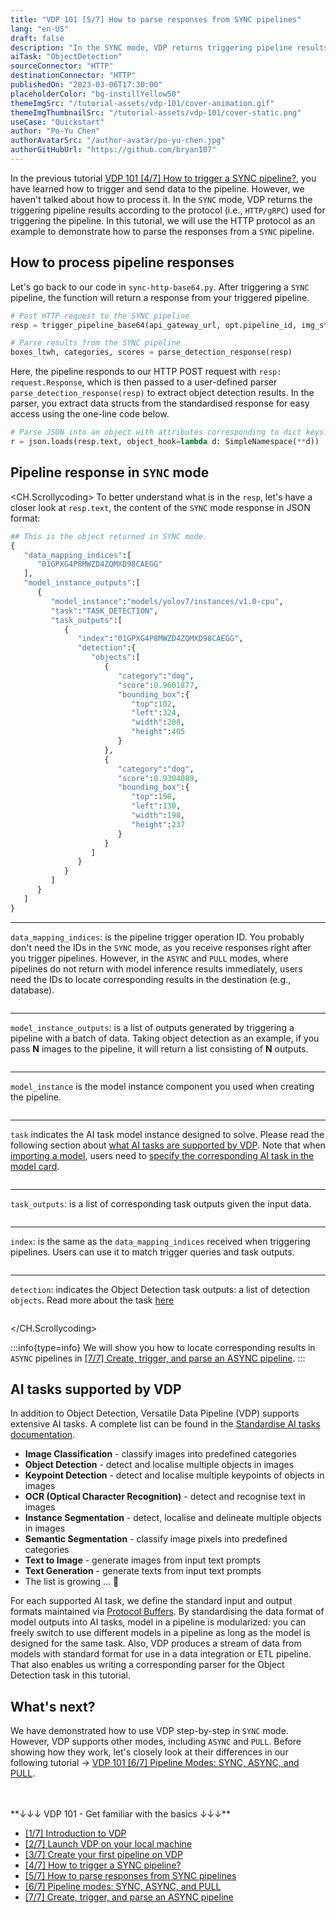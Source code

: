 ```yaml
---
title: "VDP 101 [5/7] How to parse responses from SYNC pipelines"
lang: "en-US"
draft: false
description: "In the SYNC mode, VDP returns triggering pipeline results immediately. In this tutorial, we will use the HTTP protocol to demonstrate how to parse the responses from VDP for analysis."
aiTask: "ObjectDetection"
sourceConnector: "HTTP"
destinationConnector: "HTTP"
publishedOn: "2023-03-06T17:30:00"
placeholderColor: "bg-instillYellow50"
themeImgSrc: "/tutorial-assets/vdp-101/cover-animation.gif"
themeImgThumbnailSrc: "/tutorial-assets/vdp-101/cover-static.png"
useCase: "Quickstart"
author: "Po-Yu Chen"
authorAvatarSrc: "/author-avatar/po-yu-chen.jpg"
authorGitHubUrl: "https://github.com/bryan107"
---
```


In the previous tutorial [VDP 101 [4/7] How to trigger a SYNC pipeline?](/tutorials/vdp-101-4-how-to-trigger-a-sync-pipeline), you have learned how to trigger and send data to the pipeline. However, we haven't talked about how to process it.
In the `SYNC` mode, VDP returns the triggering pipeline results according to the protocol (i.e., `HTTP/gRPC`) used for triggering the pipeline. In this tutorial, we will use the HTTP protocol as an example to demonstrate how to parse the responses from a `SYNC` pipeline.

## How to process pipeline responses

Let's go back to our code in `sync-http-base64.py`. After triggering a `SYNC` pipeline, the function will return a response from your triggered pipeline.

```python
# Post HTTP request to the SYNC pipeline
resp = trigger_pipeline_base64(api_gateway_url, opt.pipeline_id, img_string)

# Parse results from the SYNC pipeline
boxes_ltwh, categories, scores = parse_detection_response(resp)
```

Here, the pipeline responds to our HTTP POST request with `resp: request.Response`, which is then passed to a user-defined parser `parse_detection_response(resp)` to extract object detection results.
In the parser, you extract data structs from the standardised response for easy access using the one-line code below.

```python
# Parse JSON into an object with attributes corresponding to dict keys.
r = json.loads(resp.text, object_hook=lambda d: SimpleNamespace(**d))
```

## Pipeline response in `SYNC` mode

<CH.Scrollycoding>
To better understand what is in the `resp`, let's have a closer look at `resp.text`, the content of the `SYNC` mode response in JSON format:

```python
## This is the object returned in SYNC mode.
{
   "data_mapping_indices":[
      "01GPXG4P8MWZD4ZQMXD98CAEGG"
   ],
   "model_instance_outputs":[
      {
         "model_instance":"models/yolov7/instances/v1.0-cpu",
         "task":"TASK_DETECTION",
         "task_outputs":[
            {
               "index":"01GPXG4P8MWZD4ZQMXD98CAEGG",
               "detection":{
                  "objects":[
                     {
                        "category":"dog",
                        "score":0.9601877,
                        "bounding_box":{
                           "top":102,
                           "left":324,
                           "width":208,
                           "height":405
                        }
                     },
                     {
                        "category":"dog",
                        "score":0.9304089,
                        "bounding_box":{
                           "top":198,
                           "left":130,
                           "width":198,
                           "height":237
                        }
                     }
                  ]
               }
            }
         ]
      }
   ]
}
```

---

`data_mapping_indices`: is the pipeline trigger operation ID. You probably don't need the IDs in the `SYNC` mode, as you receive responses right after you trigger pipelines.
However, in the `ASYNC` and `PULL` modes, where pipelines do not return with model inference results immediately, users need the IDs to locate corresponding results in the destination (e.g., database).

```shellscript focus=3:5

```

---

`model_instance_outputs`: is a list of outputs generated by triggering a pipeline with a batch of data.
Taking object detection as an example, if you pass **N** images to the pipeline, it will return a list consisting of **N** outputs.

```shellscript focus=6:7

```

---

`model_instance` is the model instance component you used when creating the pipeline.

```shellscript focus=8:8

```

---

`task` indicates the AI task model instance designed to solve. Please read the following section about [what AI tasks are supported by VDP](#ai-tasks-supported-by-vdp).
Note that when [importing a model](https://www.instill.tech/docs/import-models/overview), users need to [specify the corresponding AI task in the model card](/docs/prepare-models/model-card).

```shellscript focus=9:9

```

---

`task_outputs`: is a list of corresponding task outputs given the input data.

```shellscript focus=10:11

```

---

`index`: is the same as the `data_mapping_indices` received when triggering pipelines. Users can use it to match trigger queries and task outputs.

```shellscript focus=12:12

```

---

`detection`: indicates the Object Detection task outputs: a list of detection `objects`. Read more about the task [here](/docs/core-concepts/ai-task#object-detection)

```shellscript focus=13:35

```

</CH.Scrollycoding>

:::info{type=info}
We will show you how to locate corresponding results in `ASYNC` pipelines in [[7/7] Create, trigger, and parse an ASYNC pipeline](/tutorials/vdp-101-7-create-trigger-parse-an-async-pipeline).
:::

## AI tasks supported by VDP

In addition to Object Detection, Versatile Data Pipeline (VDP) supports extensive AI tasks. A complete list can be found in the [Standardise AI tasks documentation](https://www.instill.tech/docs/core-concepts/ai-task).

- **Image Classification** - classify images into predefined categories
- **Object Detection** - detect and localise multiple objects in images
- **Keypoint Detection** - detect and localise multiple keypoints of objects in images
- **OCR (Optical Character Recognition)** - detect and recognise text in images
- **Instance Segmentation** - detect, localise and delineate multiple objects in images
- **Semantic Segmentation** - classify image pixels into predefined categories
- **Text to Image** - generate images from input text prompts
- **Text Generation** - generate texts from input text prompts
- The list is growing ... 🌱

For each supported AI task, we define the standard input and output formats maintained via [Protocol Buffers](https://github.com/instill-ai/protobufs/tree/main/vdp/model/v1alpha). By standardising the data format of model outputs into AI tasks, model in a pipeline is modularized: you can freely switch to use different models in a pipeline as long as the model is designed for the same task.
Also, VDP produces a stream of data from models with standard format for use in a data integration or ETL pipeline. That also enables us writing a corresponding parser for the Object Detection task in this tutorial.

## What's next?

We have demonstrated how to use VDP step-by-step in `SYNC` mode. However, VDP supports other modes, including `ASYNC` and `PULL`. Before showing how they work, let's closely look at their differences in our following tutorial → [VDP 101 [6/7] Pipeline Modes: SYNC, ASYNC, and PULL](/tutorials/vdp-101-6-pipeline-modes).

<br />
<br />
**↓↓↓ VDP 101 - Get familiar with the basics ↓↓↓**

- [[1/7] Introduction to VDP](/tutorials/vdp-101-1-introduction)
- [[2/7] Launch VDP on your local machine](/tutorials/vdp-101-2-quickstart)
- [[3/7] Create your first pipeline on VDP](/tutorials/vdp-101-3-create-your-first-pipeline)
- [[4/7] How to trigger a SYNC pipeline?](/tutorials/vdp-101-4-how-to-trigger-a-sync-pipeline)
- [[5/7] How to parse responses from SYNC pipelines](/tutorials/vdp-101-5-how-to-parse-vdp-responses)
- [[6/7] Pipeline modes: SYNC, ASYNC, and PULL](/tutorials/vdp-101-6-pipeline-modes)
- [[7/7] Create, trigger, and parse an ASYNC pipeline](/tutorials/vdp-101-7-create-trigger-parse-an-async-pipeline)
